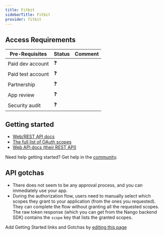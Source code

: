 ```yaml
---
title: Fitbit
sidebarTitle: Fitbit
provider: fitbit
---
```



<Overview />
<PreBuiltTooling provider={providers[pageMetadata.provider]} />
<PreBuiltUseCases />

## Access Requirements
| Pre-Requisites | Status | Comment|
| - | - | - |
| Paid dev account | ❓ |  |
| Paid test account | ❓ |  |
| Partnership | ❓ | |
| App review | ❓ |  |
| Security audit | ❓ | |



## Getting started

-   [Web/REST API docs](https://dev.fitbit.com/build/reference/web-api/)
-   [The full list of OAuth scopes](https://dev.fitbit.com/build/reference/web-api/developer-guide/application-design/#Scopes)
-   [Web API docs (their REST API)](https://dev.fitbit.com/build/reference/)

<Tip>Need help getting started? Get help in the [community](https://nango.dev/slack).</Tip>

## API gotchas

-   There does not seem to be any approval process, and you can immediately use your app.
-   During the authorization flow, users need to manually select which scopes they grant to your application (from the ones you requested). They can complete the flow without granting all the requested scopes. The raw token response (which you can get from the Nango backend SDK) contains the `scope` key that lists the granted scopes.

<Note>Add Getting Started links and Gotchas by [editing this page](https://github.com/nangohq/nango/tree/master/docs-v2/integrations/all/fitbit.mdx)</Note>
